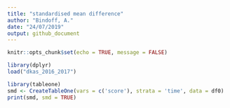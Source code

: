 ```yaml
---
title: "standardised mean difference"
author: "Bindoff, A."
date: "24/07/2019"
output: github_document
---
```


```r
knitr::opts_chunk$set(echo = TRUE, message = FALSE)
```

```r
library(dplyr)
load("dkas_2016_2017")

library(tableone)
smd <- CreateTableOne(vars = c('score'), strata = 'time', data = df0)
print(smd, smd = TRUE)

```